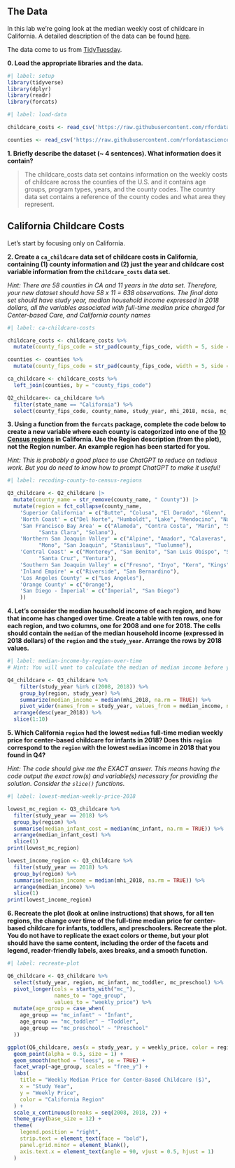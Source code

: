 ## The Data

In this lab we're going look at the median weekly cost of childcare in
California. A detailed description of the data can be found [here](https://github.com/rfordatascience/tidytuesday/blob/master/data/2023/2023-05-09/readme.md).

The data come to us from [TidyTuesday](https://github.com/rfordatascience/tidytuesday).

**0. Load the appropriate libraries and the data.**

```r
#| label: setup
library(tidyverse)
library(dplyr)
library(readr)
library(forcats)
```

```r
#| label: load-data

childcare_costs <- read_csv('https://raw.githubusercontent.com/rfordatascience/tidytuesday/master/data/2023/2023-05-09/childcare_costs.csv')

counties <- read_csv('https://raw.githubusercontent.com/rfordatascience/tidytuesday/master/data/2023/2023-05-09/counties.csv')
```

**1. Briefly describe the dataset (~ 4 sentences). What information does it contain?**

> The childcare_costs data set contains information on the weekly costs of childcare across the counties of the U.S. and it contains age groups, program types, years, and the county codes. The country data set contains a reference of the county codes and what area they represent.  

## California Childcare Costs

Let's start by focusing only on California.

**2. Create a `ca_childcare` data set of childcare costs in California, containing (1) county information and (2) just the year and childcare cost variable information from the `childcare_costs` data set.** 

*Hint: There are 58 counties in CA and 11 years in the data set. Therefore, your new dataset should have 58 x 11 = 638 observations. The final data set should have study year, median household income expressed in 2018 dollars, all the variables associated with full-time median price charged for Center-based Care, and California county names*

```r
#| label: ca-childcare-costs

childcare_costs <- childcare_costs %>%
  mutate(county_fips_code = str_pad(county_fips_code, width = 5, side = "left", pad = "0"))

counties <- counties %>%
  mutate(county_fips_code = str_pad(county_fips_code, width = 5, side = "left", pad = "0"))

ca_childcare <- childcare_costs %>%
  left_join(counties, by = "county_fips_code")

Q2_childcare<- ca_childcare %>%
  filter(state_name == "California") %>%
  select(county_fips_code, county_name, study_year, mhi_2018, mcsa, mc_infant, mc_toddler, mc_preschool)
```


**3. Using a function from the `forcats` package, complete the code below to create a new variable where each county is categorized into one of the [10 Census regions](https://census.ca.gov/regions/) in California. Use the Region description (from the plot), not the Region number. An example region has been started for you.**  

*Hint: This is probably a good place to use ChatGPT to reduce on tedious work. But you do need to know how to prompt ChatGPT to make it useful!*

```r
#| label: recoding-county-to-census-regions

Q3_childcare <- Q2_childcare |> 
  mutate(county_name = str_remove(county_name, " County")) |> 
  mutate(region = fct_collapse(county_name,
    'Superior California' = c("Butte", "Colusa", "El Dorado", "Glenn", "Lassen", "Modoc", "Nevada", "Placer", "Plumas", "Sacramento", "Shasta",   "Sierra", "Siskiyou", "Sutter", "Tehama", "Yolo", "Yuba"),
    'North Coast' = c("Del Norte", "Humboldt", "Lake", "Mendocino", "Napa", "Sonoma", "Trinity"),
    'San Francisco Bay Area' = c("Alameda", "Contra Costa", "Marin", "San Francisco", "San Mateo",
          "Santa Clara", "Solano"),
    'Northern San Joaquin Valley' = c("Alpine", "Amador", "Calaveras", "Madera", "Mariposa", "Merced", 
          "Mono", "San Joaquin", "Stanislaus", "Tuolumne"),
    'Central Coast' = c("Monterey", "San Benito", "San Luis Obispo", "Santa Barbara", 
          "Santa Cruz", "Ventura"),
    'Southern San Joaquin Valley' = c("Fresno", "Inyo", "Kern", "Kings", "Tulare"),
    'Inland Empire' = c("Riverside", "San Bernardino"),
    'Los Angeles County' = c("Los Angeles"),
    'Orange County' = c("Orange"),
    'San Diego - Imperial' = c("Imperial", "San Diego")
    ))
```


**4. Let's consider the median household income of each region, and how that income has changed over time. Create a table with ten rows, one for each region, and two columns, one for 2008 and one for 2018. The cells should contain the `median` of the median household income (expressed in 2018 dollars) of the `region` and the `study_year`. Arrange the rows by 2018 values.**

```r
#| label: median-income-by-region-over-time
# Hint: You will want to calculate the median of median income before you make columns for 2008/2018 by transforming the data

Q4_childcare <- Q3_childcare %>%
    filter(study_year %in% c(2008, 2018)) %>%
    group_by(region, study_year) %>%
    summarize(median_income = median(mhi_2018, na.rm = TRUE)) %>%
    pivot_wider(names_from = study_year, values_from = median_income, names_prefix = "year_") %>%
  arrange(desc(year_2018)) %>%
  slice(1:10)
```


**5. Which California `region` had the lowest `median` full-time median weekly price for center-based childcare for infants in 2018? Does this `region` correspond to the `region` with the lowest `median` income in 2018 that you found in Q4?**  

*Hint: The code should give me the EXACT answer. This means having the code output the exact row(s) and variable(s) necessary for providing the solution. Consider the `slice()` functions.*

```r
#| label: lowest-median-weekly-price-2018

lowest_mc_region <- Q3_childcare %>%
  filter(study_year == 2018) %>%
  group_by(region) %>%
  summarise(median_infant_cost = median(mc_infant, na.rm = TRUE)) %>%
  arrange(median_infant_cost) %>%
  slice(1)
print(lowest_mc_region)

lowest_income_region <- Q3_childcare %>%
  filter(study_year == 2018) %>%
  group_by(region) %>%
  summarise(median_income = median(mhi_2018, na.rm = TRUE)) %>%
  arrange(median_income) %>%
  slice(1)
print(lowest_income_region)

```

**6. Recreate the plot (look at online instructions) that shows, for all ten regions, the change over time of the full-time median price for center-based childcare for infants, toddlers, and preschoolers. Recreate the plot. You do not have to replicate the exact colors or theme, but your plot should have the same content, including the order of the facets and legend, reader-friendly labels, axes breaks, and a  smooth function.**


```r
#| label: recreate-plot

Q6_childcare <- Q3_childcare %>%
  select(study_year, region, mc_infant, mc_toddler, mc_preschool) %>%
  pivot_longer(cols = starts_with("mc_"),
               names_to = "age_group",
               values_to = "weekly_price") %>%
  mutate(age_group = case_when(
    age_group == "mc_infant" ~ "Infant",
    age_group == "mc_toddler" ~ "Toddler",
    age_group == "mc_preschool" ~ "Preschool"
  ))

ggplot(Q6_childcare, aes(x = study_year, y = weekly_price, color = region)) +
  geom_point(alpha = 0.5, size = 1) +
  geom_smooth(method = "loess", se = TRUE) +
  facet_wrap(~age_group, scales = "free_y") +
  labs(
    title = "Weekly Median Price for Center-Based Childcare ($)",
    x = "Study Year",
    y = "Weekly Price",
    color = "California Region"
  ) +
  scale_x_continuous(breaks = seq(2008, 2018, 2)) +
  theme_gray(base_size = 12) +
  theme(
    legend.position = "right",
    strip.text = element_text(face = "bold"),
    panel.grid.minor = element_blank(),
    axis.text.x = element_text(angle = 90, vjust = 0.5, hjust = 1)
  )
  
```


